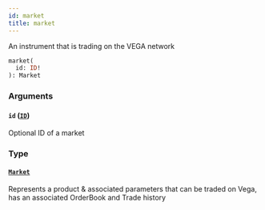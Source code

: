 ```yaml
---
id: market
title: market
---
```



An instrument that is trading on the VEGA network

```graphql
market(
  id: ID!
): Market
```


### Arguments

#### `id` ([`ID`](/docs/mainnet/graphql/scalars/id))

Optional ID of a market


### Type

#### [`Market`](/docs/mainnet/graphql/objects/market) 

Represents a product & associated parameters that can be traded on Vega, has an associated OrderBook and Trade history





